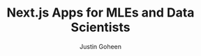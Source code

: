 ---
title: Next.js Apps for MLEs and Data Scientists
publishedAt: 2025-02-01
tag: nextjs
summary: A comprehensive guide for machine learning engineers and data scientists using Next.js
author: Justin Goheen
draft: true
---